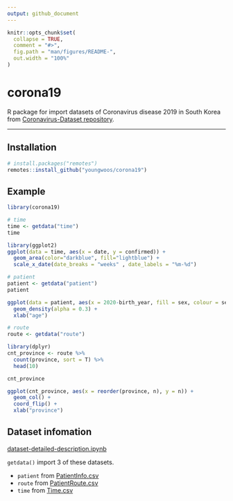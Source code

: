 ```yaml
---
output: github_document
---
```


<!-- README.md is generated from README.Rmd. Please edit that file -->

```r
knitr::opts_chunk$set(
  collapse = TRUE,
  comment = "#>",
  fig.path = "man/figures/README-",
  out.width = "100%"
)
```

# corona19

R package for import datasets of Coronavirus disease 2019 in South Korea from [Coronavirus-Dataset repository](https://github.com/jihoo-kim/Coronavirus-Dataset).

---



## Installation

``` r
# install.packages("remotes")
remotes::install_github("youngwoos/corona19")
```


## Example

```r
library(corona19)

# time
time <- getdata("time")
time

library(ggplot2) 
ggplot(data = time, aes(x = date, y = confirmed)) + 
  geom_area(color="darkblue", fill="lightblue") + 
  scale_x_date(date_breaks = "weeks" , date_labels = "%m-%d")

# patient
patient <- getdata("patient") 
patient

ggplot(data = patient, aes(x = 2020-birth_year, fill = sex, colour = sex)) + 
  geom_density(alpha = 0.3) +
  xlab("age")

# route
route <- getdata("route") 

library(dplyr)
cnt_province <- route %>% 
  count(province, sort = T) %>% 
  head(10)

cnt_province

ggplot(cnt_province, aes(x = reorder(province, n), y = n)) + 
  geom_col() + 
  coord_flip() +
  xlab("province")
```

## Dataset infomation

[dataset-detailed-description.ipynb](https://github.com/jihoo-kim/Data-Science-for-COVID-19/blob/master/dataset-detailed-description.ipynb)

`getdata()` import 3 of these datasets.

- `patient` from [PatientInfo.csv](https://github.com/jihoo-kim/Data-Science-for-COVID-19/raw/master/dataset/Patient/PatientInfo.csv)
- `route` from [PatientRoute.csv](https://github.com/jihoo-kim/Data-Science-for-COVID-19/raw/master/dataset/Patient/PatientRoute.csv)
- `time` from [Time.csv](https://github.com/jihoo-kim/Data-Science-for-COVID-19/raw/master/dataset/Time/Time.csv)
